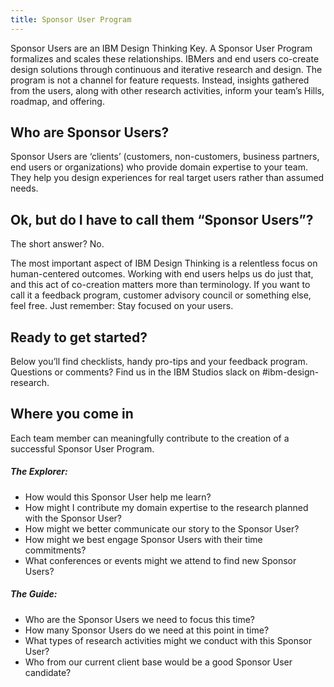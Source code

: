 ```yaml
---
title: Sponsor User Program
---
```



<PageDescription>

Sponsor Users are an IBM Design Thinking Key. A Sponsor User Program formalizes and scales these relationships. IBMers and end users co-create design solutions through continuous and iterative research and design. The program is not a channel for feature requests. Instead, insights gathered from the users, along with other research activities, inform your team’s Hills, roadmap, and offering.

</PageDescription>

## Who are Sponsor Users?

Sponsor Users are ‘clients’ (customers, non-customers, business partners, end users or organizations) who provide domain expertise to your team. They help you design experiences for real target users rather than assumed needs.

## Ok, but do I have to call them “Sponsor Users”?

The short answer? No.

The most important aspect of IBM Design Thinking is a relentless focus on human-centered outcomes. Working with end users helps us do just that, and this act of co-creation matters more than terminology. If you want to call it a feedback program, customer advisory council or something else, feel free. Just remember: Stay focused on your users.

## Ready to get started?

Below you’ll find checklists, handy pro-tips and your feedback program. Questions or comments? Find us in the IBM Studios slack on #ibm-design-research.

<div className="bx--row bx--no-gutter">
  <NavTile
    title="Planning your program"
    description="Everyone has a responsibility to advocate for a deeper understanding of the end user."
    href="/sponsor-user-program/planning"
  />
  <NavTile
    title="Starting your program"
    description="Embrace the beginner’s mindset. Always ask why. Look with an unbiased lens."
    href="/sponsor-user-program/starting"
  />
  <NavTile
    title="Running your program"
    description="Sometimes the fastest path to understanding is through making."
    href="/sponsor-user-program/running"
  />
  <NavTile
    title="Wrapping up your program"
    description="Embrace the beginner’s mindset. Always ask why. Look with an unbiased lens."
    href="/sponsor-user-program/wrapping-up"
  />
</div>

## Where you come in

Each team member can meaningfully contribute to the creation of a successful Sponsor User Program.

##### The Explorer:

- How would this Sponsor User help me learn?
- How might I contribute my domain expertise to the research planned with the Sponsor User?
- How might we better communicate our story to the Sponsor User?
- How might we best engage Sponsor Users with their time commitments?
- What conferences or events might we attend to find new Sponsor Users?

##### The Guide:

- Who are the Sponsor Users we need to focus this time?
- How many Sponsor Users do we need at this point in time?
- What types of research activities might we conduct with this Sponsor User?
- Who from our current client base would be a good Sponsor User candidate?

